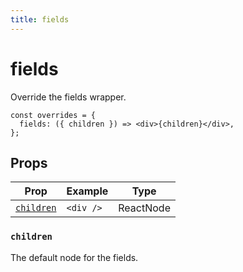 ```yaml
---
title: fields
---
```


# fields

Override the fields wrapper.

```tsx showLineNumbers copy
const overrides = {
  fields: ({ children }) => <div>{children}</div>,
};
```

## Props

| Prop                    | Example   | Type      |
| ----------------------- | --------- | --------- |
| [`children`](#children) | `<div />` | ReactNode |

### `children`

The default node for the fields.
